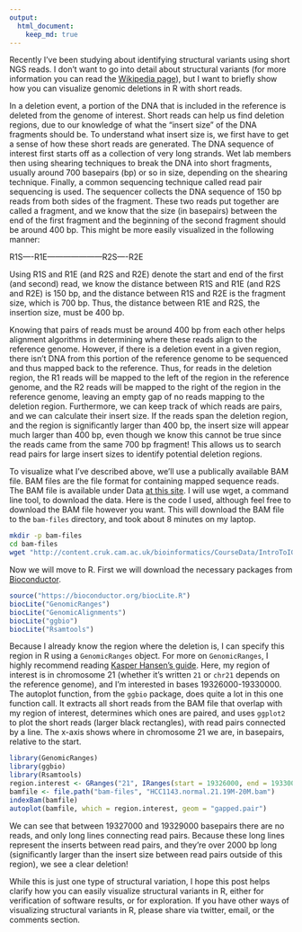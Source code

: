 ```yaml
---
output:
  html_document:
    keep_md: true
---
```


Recently I've been studying about identifying structural variants using short NGS reads. I don't want to go into detail about structural variants (for more information you can read the [Wikipedia page](https://en.wikipedia.org/wiki/Structural_variation)), but I want to briefly show how you can visualize genomic deletions in R with short reads.

In a deletion event, a portion of the DNA that is included in the reference is deleted from the genome of interest. Short reads can help us find deletion regions, due to our knowledge of what the "insert size" of the DNA fragments should be. To understand what insert size is, we first have to get a sense of how these short reads are generated. The DNA sequence of interest first starts off as a collection of very long strands. Wet lab members then using shearing techniques to break the DNA into short fragments, usually around 700 basepairs (bp) or so in size, depending on the shearing technique. Finally, a common sequencing technique called read pair sequencing is used. The sequencer collects the DNA sequence of 150 bp reads from both sides of the fragment. These two reads put together are called a fragment, and we know that the size (in basepairs) between the end of the first fragment and the beginning of the second fragment should be around 400 bp. This might be more easily visualized in the following manner:

R1S----R1E---------------------R2S----R2E

Using R1S and R1E (and R2S and R2E) denote the start and end of the first (and second) read, we know the distance between R1S and R1E (and R2S and R2E) is 150 bp, and the distance between R1S and R2E is the fragment size, which is 700 bp. Thus, the distance between R1E and R2S, the insertion size, must be 400 bp.

Knowing that pairs of reads must be around 400 bp from each other helps alignment algorithms in determining where these reads align to the reference genome. However, if there is a deletion event in a given region, there isn't DNA from this portion of the reference genome to be sequenced and thus mapped back to the reference. Thus, for reads in the deletion region, the R1 reads will be mapped to the left of the region in the reference genome, and the R2 reads will be mapped to the right of the region in the reference genome, leaving an empty gap of no reads mapping to the deletion region. Furthermore, we can keep track of which reads are pairs, and we can calculate their insert size. If the reads span the deletion region, and the region is significantly larger than 400 bp, the insert size will appear much larger than 400 bp, even though we know this cannot be true since the reads came from the same 700 bp fragment! This allows us to search read pairs for large insert sizes to identify potential deletion regions.

To visualize what I've described above, we'll use a publically available BAM file. BAM files are the file format for containing mapped sequence reads. The BAM file is available under Data [at this site](https://bioinformatics-core-shared-training.github.io/intro-to-IGV/). I will use wget, a command line tool, to download the data. Here is the code I used, although feel free to download the BAM file however you want. This will download the BAM file to the `bam-files` directory, and took about 8 minutes on my laptop.

```bash
mkdir -p bam-files
cd bam-files
wget "http://content.cruk.cam.ac.uk/bioinformatics/CourseData/IntroToIGV/HCC1143.normal.21.19M-20M.bam"
```

Now we will move to R. First we will download the necessary packages from [Bioconductor](https://bioconductor.org/). 

```r
source("https://bioconductor.org/biocLite.R")
biocLite("GenomicRanges")
biocLite("GenomicAlignments")
biocLite("ggbio")
biocLite("Rsamtools")
```

Because I already know the region where the deletion is, I can specify this region in R using a `GenomicRanges` object. For more on `GenomicRanges`, I highly recommend reading [Kasper Hansen's guide](https://kasperdanielhansen.github.io/genbioconductor/html/GenomicRanges_GRanges_Usage.html). Here, my region of interest is in chromosome 21 (whether it's written `21` or `chr21` depends on the reference genome), and I'm interested in bases 19326000-19330000. The autoplot function, from the `ggbio` package, does quite a lot in this one function call. It extracts all short reads from the BAM file that overlap with my region of interest, determines which ones are paired, and uses `ggplot2` to plot the short reads (larger black rectangles), with read pairs connected by a line. The x-axis shows where in chromosome 21 we are, in basepairs, relative to the start.

```r
library(GenomicRanges)
library(ggbio)
library(Rsamtools)
region.interest <- GRanges("21", IRanges(start = 19326000, end = 19330000))
bamfile <- file.path("bam-files", "HCC1143.normal.21.19M-20M.bam")
indexBam(bamfile)
autoplot(bamfile, which = region.interest, geom = "gapped.pair")
```

We can see that between 19327000 and 19329000 basepairs there are no reads, and only long lines connecting read pairs. Because these long lines represent the inserts between read pairs, and they're over 2000 bp long (significantly larger than the insert size between read pairs outside of this region), we see a clear deletion!

While this is just one type of structural variation, I hope this post helps clarify how you can easily visualize structural variants in R, either for verification of software results, or for exploration. If you have other ways of visualizing structural variants in R, please share via twitter, email, or the comments section.